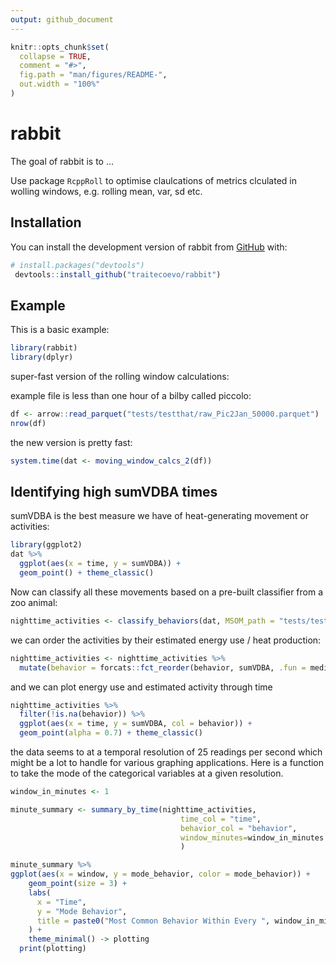 ```yaml
---
output: github_document
---
```


<!-- README.md is generated from README.Rmd. Please edit that file 
To regenerate, run `quarto::quarto_render("Readme.Rmd", output_file = "README.md")`
-->

```r
knitr::opts_chunk$set(
  collapse = TRUE,
  comment = "#>",
  fig.path = "man/figures/README-",
  out.width = "100%"
)
```

# rabbit

<!-- badges: start -->
<!-- badges: end -->

The goal of rabbit is to ...

Use package `RcppRoll` to optimise claulcations of metrics clculated in wolling windows, e.g. rolling mean, var, sd etc.

## Installation

You can install the development version of rabbit from [GitHub](https://github.com/) with:

```r
# install.packages("devtools")
 devtools::install_github("traitecoevo/rabbit")
```

## Example

This is a basic example:

```r
library(rabbit)
library(dplyr)
```
super-fast version of the rolling window calculations:

example file is less than one hour of a bilby called piccolo:
```r
df <- arrow::read_parquet("tests/testthat/raw_Pic2Jan_50000.parquet")
nrow(df)
```
the new version is pretty fast:
```r
system.time(dat <- moving_window_calcs_2(df))
```
## Identifying high sumVDBA times

sumVDBA is the best measure we have of heat-generating movement or activities:

```r
library(ggplot2)
dat %>%
  ggplot(aes(x = time, y = sumVDBA)) +
  geom_point() + theme_classic()
```

Now can classify all these movements based on a pre-built classifier from a zoo animal:

```r
nighttime_activities <- classify_behaviors(dat, MSOM_path = "tests/testthat/MSOM_8by7.rda")
```

we can order the activities by their estimated energy use / heat production:

```r
nighttime_activities <- nighttime_activities %>%
  mutate(behavior = forcats::fct_reorder(behavior, sumVDBA, .fun = median, na.rm = TRUE))
```

and we can plot energy use and estimated activity through time
```r
nighttime_activities %>%
  filter(!is.na(behavior)) %>%
  ggplot(aes(x = time, y = sumVDBA, col = behavior)) +
  geom_point(alpha = 0.7) + theme_classic()
```

the data seems to at a temporal resolution of 25 readings per second which might be a lot to handle for various graphing applications.  Here is a function to take the mode of the categorical variables at a given resolution.

```r
window_in_minutes <- 1

minute_summary <- summary_by_time(nighttime_activities,
                                      time_col = "time",
                                      behavior_col = "behavior",
                                      window_minutes=window_in_minutes
                                      )

minute_summary %>%
ggplot(aes(x = window, y = mode_behavior, color = mode_behavior)) +
    geom_point(size = 3) +
    labs(
      x = "Time",
      y = "Mode Behavior",
      title = paste0("Most Common Behavior Within Every ", window_in_minutes, " Minute(s)")
    ) +
    theme_minimal() -> plotting
  print(plotting)
```



